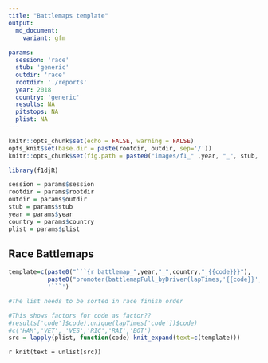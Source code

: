 ```yaml
---
title: "Battlemaps template"
output:
  md_document:
    variant: gfm
    
params:
  session: 'race'
  stub: 'generic'
  outdir: 'race'
  rootdir: './reports'
  year: 2018
  country: 'generic'
  results: NA
  pitstops: NA
  plist: NA
---
```

```r
knitr::opts_chunk$set(echo = FALSE, warning = FALSE)
opts_knit$set(base.dir = paste(rootdir, outdir, sep='/'))
knitr::opts_chunk$set(fig.path = paste0("images/f1_" ,year, "_", stub, "-"))

```

```r
library(f1djR)

session = params$session
rootdir = params$rootdir
outdir = params$outdir
stub = params$stub
year = params$year
country = params$country
plist = params$plist
```

## Race Battlemaps
```r
template=c(paste0("```{r battlemap_",year,"_",country,"_{{code}}}"),
           paste0("promoter(battlemapFull_byDriver(lapTimes,'{{code}}','", year, ' ', country, " - {{code}} Battlemap',c(-20,20)))"),
           '```')

#The list needs to be sorted in race finish order

#This shows factors for code as factor??
#results['code']$code),unique(lapTimes['code'])$code)
#c('HAM','VET', 'VES','RIC','RAI','BOT')
src = lapply(plist, function(code) knit_expand(text=c(template)))
```

`r knit(text = unlist(src))`
